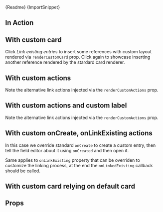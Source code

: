 

<Markdown>{Readme}</Markdown>
<Markdown>{ImportSnippet}</Markdown>

<Meta of={EditorStories} />

## In Action

<Story of={EditorStories.Default} />

## With custom card

Click _Link existing entries_ to insert some references with custom layout rendered via `renderCustomCard` prop. Click again to showcase inserting
another reference rendered by the stardard card renderer.

<Story of={EditorStories.CustomCard} />

## With custom actions

Note the alternative link actions injected via the `renderCustomActions` prop.

<Story of={EditorStories.CustomActions} />

## With custom actions and custom label

Note the alternative link actions injected via the `renderCustomActions` prop.

<Story of={EditorStories.CustomActionsAndCustomLabel} />

## With custom onCreate, onLinkExisting actions

In this case we override standard `onCreate` to create a custom entry, then tell the field editor about it using `onCreated` and then open it.

Same applies to `onLinkExisting` property that can be overriden to customize the linking process, at the end the `onLinkedExisting` callback should be called.

<Story of={EditorStories.CustomOnCreateOnLinkExistingActions} />

## With custom card relying on default card

<Story of={EditorStories.CustomCardRelyingOnDefaultCard} />

## Props

<Controls />
